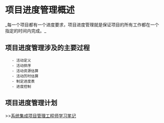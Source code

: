 = 项目进度管理概述 =
_每一个项目都有一个进度要求，项目进度管理就是保证项目的所有工作都在一个指定的时间内完成。_

== 项目进度管理涉及的主要过程 ==
    - 活动定义
    - 活动排序
    - 活动资源估算
    - 活动历时估算
    - 制定进度表
    - 进度控制

== 项目进度管理计划 ==
{{{class="brush: text"

}}}


>>[[系统集成项目管理工程师学习笔记]]

